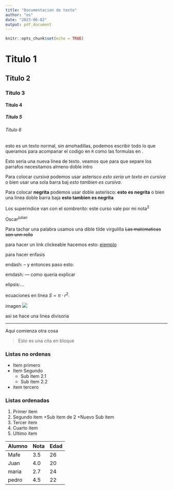 ```yaml
---
title: "Documentacion de texto"
author: "os"
date: "2023-06-02"
output: pdf_document
---
```


```r
knitr::opts_chunk$set(echo = TRUE)
```

# Titulo 1

## Titulo 2

### Titulo 3

#### Titulo 4

##### Titulo 5

###### Titulo 6

esto es un texto normal, sin amohadillas, podemos escribir todo lo que queramos para acompanar el codigo en `R` como las formulas en \LaTeX.

Esto seria una nueva linea de texto. veamos que para que separe los parrafos necesitamos almeno doble intro

Para colocar *cursiva* podemos usar asterisco *esto seria un texto en cursiva* o bien usar una sola barra baj _esto tambien es cursiva_.

Para colocar **negrita** podemos usar doble asterisco: **esto es negrita** o bien una linea doble barra baja __esto tambien es negrita__

Los superindice van con el *sombrerito*: este curso vale por mi nota^2^

Oscar^julian^

Para tachar una palabra usamos una dible tilde virgulilla ~~Las matematicas son unn rollo~~

para hacer un link clickeable hacemos esto: [ejemplo](https://google.com)

para hacer enfasis

endash: -- y entonces paso esto:


emdash: --- como queria explicar

elipsis:...

ecuaciones en linea $S= \pi\cdot r^2$.

imagen ![](../../teoria/Images/proba1dibujos/dice/1.png)

asi se hace una linea divisoria

***
Aqui comienza otra cosa

>Esto es una cita en bloque

### Listas no ordenas

* Item primero
* Item Segundo
  + Sub item 2.1
  + Sub item 2.2
* item tercero

### Listas ordenadas
1. Primer item
2. Segundo item
  +Sub item de 2
  +Nuevo Sub item
3. Tercer item
1. Cuarto item
1. Ultimo item

Alumno     |   Nota  |    Edad
-----------|---------|--------
Mafe       | 3.5     |    26
Juan       | 4.0     |    20
maria      | 2.7     |    24
pedro      | 4.5     |    22
